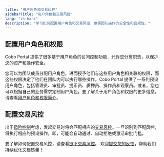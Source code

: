 ```yaml
---
title: "用户角色和交易风控"
sidebarTitle: "用户角色和交易风控"
lang: "zh-hans"
description: "学习如何配置用户角色和交易风控，确保团队操作的安全性和合规性。"
---
```


## 配置用户角色和权限

Cobo Portal 提供了很多基于用户角色的访问控制功能，允许您分离职责，以保护您的资产和操作安全。

您可以为团队成员分配用户角色，进而授予他们与这些用户角色相关联的权限，而这些权限决定了他们在团队内可以执行哪些操作。Cobo Portal 提供了一系列预设用户角色，包括管理员、审批员、提币员、质押员、操作员和观察员。或者，您也可以根据自己的业务需求定制用户角色。要了解关于用户角色和权限的更多信息，请查看[用户角色和权限简介](/cn/portal/organization/roles-and-permissions)。


## 配置交易风控

出于[风险控制](/cn/portal/risk-controls/introduction)考虑，发起交易时将会匹配相应的[交易风控](/cn/portal/risk-controls/tx-policies-overview)。一旦识别到匹配风控，将执行相应的预设操作，即，可能会自动通过、自动拒绝或激活审批门槛。

要了解如何配置交易风控，请查看[链下交易风控](/cn/portal/risk-controls/tx-policies-overview)。
<Tip>欢迎[提交您的反馈](https://forms.zohopublic.com/cobo/form/DocumentFeedbackForm/formperma/QvLOhxJv1_JMsJ-1dleZ8Itb_7rzN-LtgvsDdxosoVI?referrername=manuals)，帮助我们持续优化文档质量！</Tip>